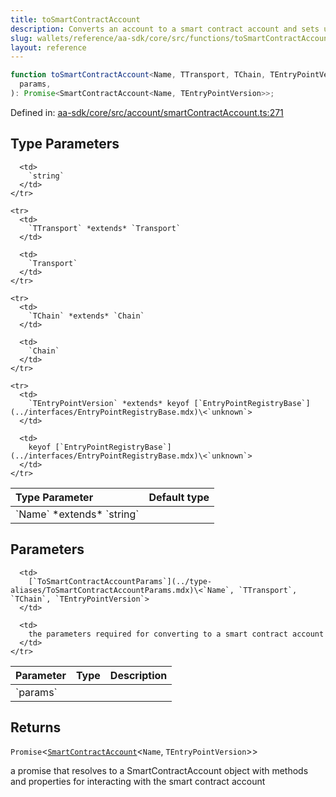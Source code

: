 ```yaml
---
title: toSmartContractAccount
description: Converts an account to a smart contract account and sets up various account-related methods using the provided parameters like transport, chain, entry point, and other utilities.
slug: wallets/reference/aa-sdk/core/src/functions/toSmartContractAccount
layout: reference
---
```


```ts
function toSmartContractAccount<Name, TTransport, TChain, TEntryPointVersion>(
  params,
): Promise<SmartContractAccount<Name, TEntryPointVersion>>;
```

Defined in: [aa-sdk/core/src/account/smartContractAccount.ts:271](https://github.com/alchemyplatform/aa-sdk/blob/e3c1a23e6e03f44bf2db3afddb97a91b175cba58/aa-sdk/core/src/account/smartContractAccount.ts#L271)

## Type Parameters

<table>
  <thead>
    <tr>
      <th align="left">Type Parameter</th>
      <th align="left">Default type</th>
    </tr>
  </thead>

  <tbody>
    <tr>
      <td>
        `Name` *extends* `string`
      </td>

      <td>
        `string`
      </td>
    </tr>

    <tr>
      <td>
        `TTransport` *extends* `Transport`
      </td>

      <td>
        `Transport`
      </td>
    </tr>

    <tr>
      <td>
        `TChain` *extends* `Chain`
      </td>

      <td>
        `Chain`
      </td>
    </tr>

    <tr>
      <td>
        `TEntryPointVersion` *extends* keyof [`EntryPointRegistryBase`](../interfaces/EntryPointRegistryBase.mdx)\<`unknown`>
      </td>

      <td>
        keyof [`EntryPointRegistryBase`](../interfaces/EntryPointRegistryBase.mdx)\<`unknown`>
      </td>
    </tr>

  </tbody>
</table>

## Parameters

<table>
  <thead>
    <tr>
      <th align="left">Parameter</th>
      <th align="left">Type</th>
      <th align="left">Description</th>
    </tr>
  </thead>

  <tbody>
    <tr>
      <td>
        `params`
      </td>

      <td>
        [`ToSmartContractAccountParams`](../type-aliases/ToSmartContractAccountParams.mdx)\<`Name`, `TTransport`, `TChain`, `TEntryPointVersion`>
      </td>

      <td>
        the parameters required for converting to a smart contract account
      </td>
    </tr>

  </tbody>
</table>

## Returns

`Promise`\<[`SmartContractAccount`](../type-aliases/SmartContractAccount.mdx)\<`Name`, `TEntryPointVersion`>>

a promise that resolves to a SmartContractAccount object with methods and properties for interacting with the smart contract account
